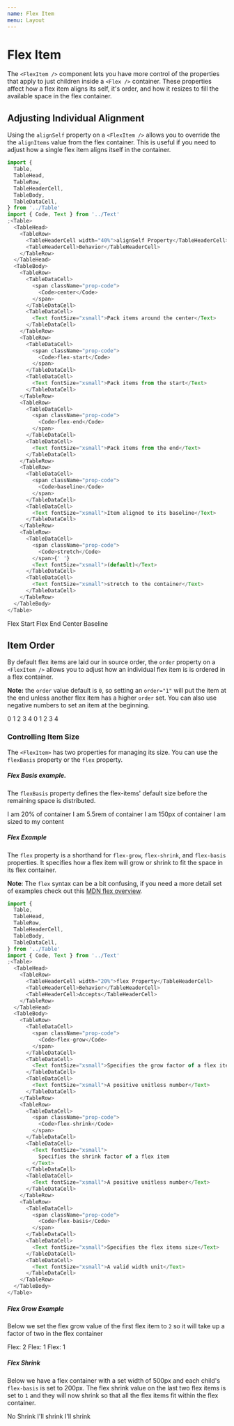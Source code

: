 ```yaml
---
name: Flex Item
menu: Layout
---
```



# Flex Item

The `<FlexItem />` component lets you have more control of the properties that apply to just children inside a `<Flex />` container. These properties affect how a flex item aligns its self, it's order, and how it resizes to fill the available space in the flex container.

## Adjusting Individual Alignment

Using the `alignSelf` property on a `<FlexItem />` allows you to override the the `alignItems` value from the flex container. This is useful if you need to adjust how a single flex item aligns itself in the container.

```js noeditor
import {
  Table,
  TableHead,
  TableRow,
  TableHeaderCell,
  TableBody,
  TableDataCell,
} from '../Table'
import { Code, Text } from '../Text'
;<Table>
  <TableHead>
    <TableRow>
      <TableHeaderCell width="40%">alignSelf Property</TableHeaderCell>
      <TableHeaderCell>Behavior</TableHeaderCell>
    </TableRow>
  </TableHead>
  <TableBody>
    <TableRow>
      <TableDataCell>
        <span className="prop-code">
          <Code>center</Code>
        </span>
      </TableDataCell>
      <TableDataCell>
        <Text fontSize="xsmall">Pack items around the center</Text>
      </TableDataCell>
    </TableRow>
    <TableRow>
      <TableDataCell>
        <span className="prop-code">
          <Code>flex-start</Code>
        </span>
      </TableDataCell>
      <TableDataCell>
        <Text fontSize="xsmall">Pack items from the start</Text>
      </TableDataCell>
    </TableRow>
    <TableRow>
      <TableDataCell>
        <span className="prop-code">
          <Code>flex-end</Code>
        </span>
      </TableDataCell>
      <TableDataCell>
        <Text fontSize="xsmall">Pack items from the end</Text>
      </TableDataCell>
    </TableRow>
    <TableRow>
      <TableDataCell>
        <span className="prop-code">
          <Code>baseline</Code>
        </span>
      </TableDataCell>
      <TableDataCell>
        <Text fontSize="xsmall">Item aligned to its baseline</Text>
      </TableDataCell>
    </TableRow>
    <TableRow>
      <TableDataCell>
        <span className="prop-code">
          <Code>stretch</Code>
        </span>{' '}
        <Text fontSize="xsmall">(default)</Text>
      </TableDataCell>
      <TableDataCell>
        <Text fontSize="xsmall">stretch to the container</Text>
      </TableDataCell>
    </TableRow>
  </TableBody>
</Table>
```

<Playground>
  <Flex height="200px" bg="palette.purple400">
    <FlexItem alignSelf="flex-start">
      <Box m="small" p="large" bg="palette.purple200">
        Flex Start
      </Box>
    </FlexItem>
    <FlexItem alignSelf="flex-end">
      <Box m="small" p="large" bg="palette.purple200">
        Flex End
      </Box>
    </FlexItem>
    <FlexItem alignSelf="center">
      <Box m="small" p="large" bg="palette.purple200">
        Center
      </Box>
    </FlexItem>
    <FlexItem alignSelf="baseline">
      <Box m="small" p="large" bg="palette.purple200">
        Baseline
      </Box>
    </FlexItem>
  </Flex>
</Playground>

## Item Order

By default flex items are laid our in source order, the `order` property on a `<FlexItem />` allows you to adjust how an individual flex item is is ordered in a flex container.

**Note:** the `order` value default is `0`, so setting an `order="1"` will put the item at the end unless another flex item has a higher `order` set. You can also use negative numbers to set an item at the beginning.

<Playground>
  <Flex bg="palette.charcoal000" mb="large">
    <FlexItem>
      <Box m="small" p="large" bg="palette.blue200">
        0
      </Box>
    </FlexItem>
    <FlexItem>
      <Box m="small" p="large" bg="palette.purple200">
        1
      </Box>
    </FlexItem>
    <FlexItem>
      <Box m="small" p="large" bg="palette.green200">
        2
      </Box>
    </FlexItem>
    <FlexItem>
      <Box m="small" p="large" bg="palette.yellow200">
        3
      </Box>
    </FlexItem>
    <FlexItem>
      <Box m="small" p="large" bg="palette.red200">
        4
      </Box>
    </FlexItem>
  </Flex>

  <Flex bg="palette.charcoal000">
    <FlexItem>
      <Box m="small" p="large" bg="palette.blue200">
        0
      </Box>
    </FlexItem>
    <FlexItem order="2">
      <Box m="small" p="large" bg="palette.purple200">
        1
      </Box>
    </FlexItem>
    <FlexItem order="1">
      <Box m="small" p="large" bg="palette.green200">
        2
      </Box>
    </FlexItem>
    <FlexItem>
      <Box m="small" p="large" bg="palette.yellow200">
        3
      </Box>
    </FlexItem>
    <FlexItem order="-1">
      <Box m="small" p="large" bg="palette.red200">
        4
      </Box>
    </FlexItem>
  </Flex>
</Playground>

### Controlling Item Size

The `<FlexItem>` has two properties for managing its size. You can use the `flexBasis` property or the `flex` property.

##### Flex Basis example.

The `flexBasis` property defines the flex-items' default size before the remaining space is distributed.

<Playground>
  <Flex>
    <FlexItem flexBasis="20%">
      <Box p="small" m="small" bg="palette.red200">
        I am 20% of container
      </Box>
    </FlexItem>
    <FlexItem flexBasis="5.5rem">
      <Box p="small" m="small" bg="palette.green200">
        I am 5.5rem of container
      </Box>
    </FlexItem>
    <FlexItem flexBasis="150px">
      <Box p="small" m="small" bg="palette.blue200">
        I am 150px of container
      </Box>
    </FlexItem>
    <FlexItem>
      <Box p="small" m="small" bg="palette.purple200">
        I am sized to my content
      </Box>
    </FlexItem>
  </Flex>
</Playground>

##### Flex Example

The `flex` property is a shorthand for `flex-grow`, `flex-shrink`, and `flex-basis` properties. It specifies how a flex item will grow or shrink to fit the space in its flex container.

**Note**: The `flex` syntax can be a bit confusing, if you need a more detail set of examples check out this [MDN flex overview](https://developer.mozilla.org/en-US/docs/Web/CSS/flex).

```js noeditor
import {
  Table,
  TableHead,
  TableRow,
  TableHeaderCell,
  TableBody,
  TableDataCell,
} from '../Table'
import { Code, Text } from '../Text'
;<Table>
  <TableHead>
    <TableRow>
      <TableHeaderCell width="20%">flex Property</TableHeaderCell>
      <TableHeaderCell>Behavior</TableHeaderCell>
      <TableHeaderCell>Accepts</TableHeaderCell>
    </TableRow>
  </TableHead>
  <TableBody>
    <TableRow>
      <TableDataCell>
        <span className="prop-code">
          <Code>flex-grow</Code>
        </span>
      </TableDataCell>
      <TableDataCell>
        <Text fontSize="xsmall">Specifies the grow factor of a flex item</Text>
      </TableDataCell>
      <TableDataCell>
        <Text fontSize="xsmall">A positive unitless number</Text>
      </TableDataCell>
    </TableRow>
    <TableRow>
      <TableDataCell>
        <span className="prop-code">
          <Code>flex-shrink</Code>
        </span>
      </TableDataCell>
      <TableDataCell>
        <Text fontSize="xsmall">
          Specifies the shrink factor of a flex item
        </Text>
      </TableDataCell>
      <TableDataCell>
        <Text fontSize="xsmall">A positive unitless number</Text>
      </TableDataCell>
    </TableRow>
    <TableRow>
      <TableDataCell>
        <span className="prop-code">
          <Code>flex-basis</Code>
        </span>
      </TableDataCell>
      <TableDataCell>
        <Text fontSize="xsmall">Specifies the flex items size</Text>
      </TableDataCell>
      <TableDataCell>
        <Text fontSize="xsmall">A valid width unit</Text>
      </TableDataCell>
    </TableRow>
  </TableBody>
</Table>
```

##### Flex Grow Example

Below we set the flex grow value of the first flex item to `2` so it will take up a factor of two in the flex container

<Playground>
  <Flex>
    <FlexItem flex="2">
      <Box p="small" bg="palette.red200">
        Flex: 2
      </Box>
    </FlexItem>
    <FlexItem flex="1">
      <Box p="small" bg="palette.green200">
        Flex: 1
      </Box>
    </FlexItem>
    <FlexItem flex="1">
      <Box p="small" bg="palette.blue200">
        Flex: 1
      </Box>
    </FlexItem>
  </Flex>
</Playground>

##### Flex Shrink

Below we have a flex container with a set width of 500px and each child's `flex-basis` is set to 200px. The flex shrink value on the last two flex items is set to `1` and they will now shrink so that all the flex items fit within the flex container.

<Playground>
  <Flex width="500px">
    <FlexItem flex="1 0 200px">
      <Box p="small" bg="palette.red200">
        No Shrink
      </Box>
    </FlexItem>
    <FlexItem flex="1 1 200px">
      <Box p="small" bg="palette.green200">
        I'll shrink
      </Box>
    </FlexItem>
    <FlexItem flex="1 1 200px">
      <Box p="small" bg="palette.blue200">
        I'll shrink
      </Box>
    </FlexItem>
  </Flex>
</Playground>
